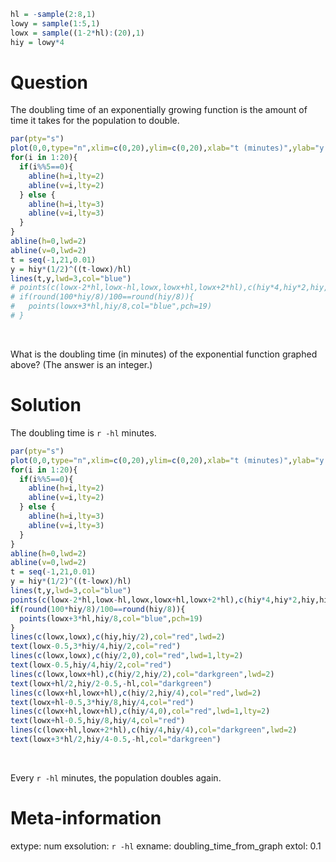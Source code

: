 ```r
hl = -sample(2:8,1)
lowy = sample(1:5,1)
lowx = sample((1-2*hl):(20),1)
hiy = lowy*4
```


Question
========

The doubling time of an exponentially growing function is the amount of time it takes for the population to double. 

```r
par(pty="s")
plot(0,0,type="n",xlim=c(0,20),ylim=c(0,20),xlab="t (minutes)",ylab="y (billions)")
for(i in 1:20){
  if(i%%5==0){
    abline(h=i,lty=2)
    abline(v=i,lty=2)
  } else {
    abline(h=i,lty=3)
    abline(v=i,lty=3)
  }
}
abline(h=0,lwd=2)
abline(v=0,lwd=2)
t = seq(-1,21,0.01)
y = hiy*(1/2)^((t-lowx)/hl)
lines(t,y,lwd=3,col="blue")
# points(c(lowx-2*hl,lowx-hl,lowx,lowx+hl,lowx+2*hl),c(hiy*4,hiy*2,hiy,hiy/2,hiy/4),col="blue",pch=19)
# if(round(100*hiy/8)/100==round(hiy/8)){
#   points(lowx+3*hl,hiy/8,col="blue",pch=19)
# }
```
\

What is the doubling time (in minutes) of the exponential function graphed above? (The answer is an integer.)


Solution
========

The doubling time is `r -hl` minutes.

```r
par(pty="s")
plot(0,0,type="n",xlim=c(0,20),ylim=c(0,20),xlab="t (minutes)",ylab="y (billions)")
for(i in 1:20){
  if(i%%5==0){
    abline(h=i,lty=2)
    abline(v=i,lty=2)
  } else {
    abline(h=i,lty=3)
    abline(v=i,lty=3)
  }
}
abline(h=0,lwd=2)
abline(v=0,lwd=2)
t = seq(-1,21,0.01)
y = hiy*(1/2)^((t-lowx)/hl)
lines(t,y,lwd=3,col="blue")
points(c(lowx-2*hl,lowx-hl,lowx,lowx+hl,lowx+2*hl),c(hiy*4,hiy*2,hiy,hiy/2,hiy/4),col="blue",pch=19)
if(round(100*hiy/8)/100==round(hiy/8)){
  points(lowx+3*hl,hiy/8,col="blue",pch=19)
}
lines(c(lowx,lowx),c(hiy,hiy/2),col="red",lwd=2)
text(lowx-0.5,3*hiy/4,hiy/2,col="red")
lines(c(lowx,lowx),c(hiy/2,0),col="red",lwd=1,lty=2)
text(lowx-0.5,hiy/4,hiy/2,col="red")
lines(c(lowx,lowx+hl),c(hiy/2,hiy/2),col="darkgreen",lwd=2)
text(lowx+hl/2,hiy/2-0.5,-hl,col="darkgreen")
lines(c(lowx+hl,lowx+hl),c(hiy/2,hiy/4),col="red",lwd=2)
text(lowx+hl-0.5,3*hiy/8,hiy/4,col="red")
lines(c(lowx+hl,lowx+hl),c(hiy/4,0),col="red",lwd=1,lty=2)
text(lowx+hl-0.5,hiy/8,hiy/4,col="red")
lines(c(lowx+hl,lowx+2*hl),c(hiy/4,hiy/4),col="darkgreen",lwd=2)
text(lowx+3*hl/2,hiy/4-0.5,-hl,col="darkgreen")
```
\

Every `r -hl` minutes, the population doubles again. 


Meta-information
============
extype: num
exsolution: `r -hl`
exname: doubling_time_from_graph
extol: 0.1